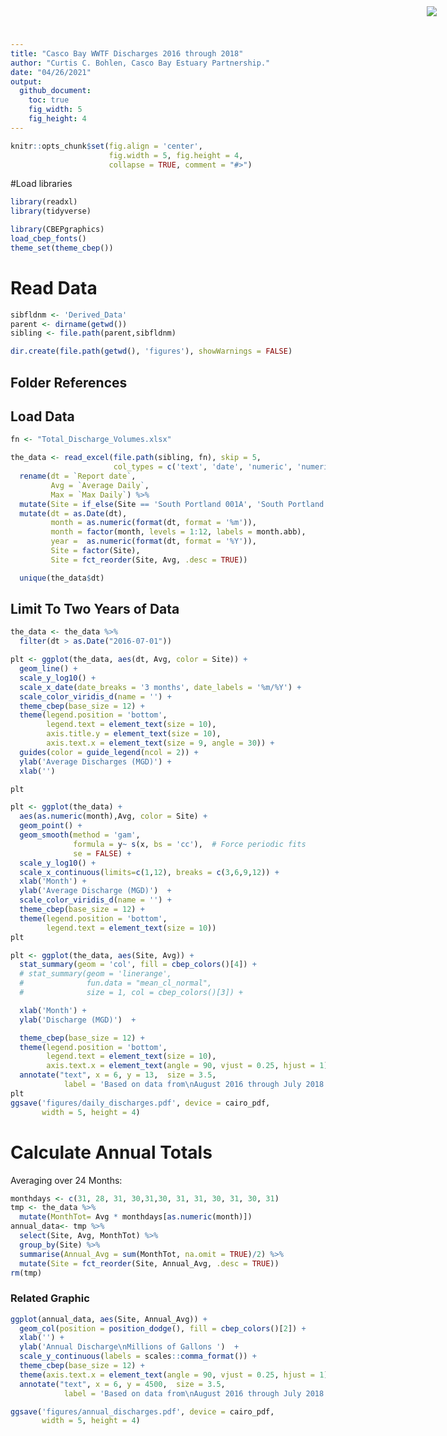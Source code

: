 ```yaml
---
title: "Casco Bay WWTF Discharges 2016 through 2018"
author: "Curtis C. Bohlen, Casco Bay Estuary Partnership."
date: "04/26/2021"
output:
  github_document:
    toc: true
    fig_width: 5
    fig_height: 4
---
```


<img
    src="https://www.cascobayestuary.org/wp-content/uploads/2014/04/logo_sm.jpg"
    style="position:absolute;top:10px;right:50px;" />

```r
knitr::opts_chunk$set(fig.align = 'center',
                      fig.width = 5, fig.height = 4,
                      collapse = TRUE, comment = "#>")
```

#Load libraries
```r
library(readxl)
library(tidyverse)

library(CBEPgraphics)
load_cbep_fonts()
theme_set(theme_cbep())
```

# Read Data
```r
sibfldnm <- 'Derived_Data'
parent <- dirname(getwd())
sibling <- file.path(parent,sibfldnm)

dir.create(file.path(getwd(), 'figures'), showWarnings = FALSE)
```

## Folder References
## Load Data
```r
fn <- "Total_Discharge_Volumes.xlsx"

the_data <- read_excel(file.path(sibling, fn), skip = 5,
                       col_types = c('text', 'date', 'numeric', 'numeric')) %>%
  rename(dt = `Report date`,
         Avg = `Average Daily`, 
         Max = `Max Daily`) %>%
  mutate(Site = if_else(Site == 'South Portland 001A', 'South Portland', Site)) %>%
  mutate(dt = as.Date(dt),
         month = as.numeric(format(dt, format = '%m')),
         month = factor(month, levels = 1:12, labels = month.abb),
         year =  as.numeric(format(dt, format = '%Y')),
         Site = factor(Site),
         Site = fct_reorder(Site, Avg, .desc = TRUE))
```

```r
  unique(the_data$dt)
```

## Limit To Two Years of Data
```r
the_data <- the_data %>%
  filter(dt > as.Date("2016-07-01"))
```

```r
plt <- ggplot(the_data, aes(dt, Avg, color = Site)) + 
  geom_line() + 
  scale_y_log10() +
  scale_x_date(date_breaks = '3 months', date_labels = '%m/%Y') +
  scale_color_viridis_d(name = '') +
  theme_cbep(base_size = 12) +
  theme(legend.position = 'bottom', 
        legend.text = element_text(size = 10),
        axis.title.y = element_text(size = 10),
        axis.text.x = element_text(size = 9, angle = 30)) +
  guides(color = guide_legend(ncol = 2)) +
  ylab('Average Discharges (MGD)') +
  xlab('')

plt
```

```r
plt <- ggplot(the_data) + 
  aes(as.numeric(month),Avg, color = Site) + 
  geom_point() + 
  geom_smooth(method = 'gam', 
              formula = y~ s(x, bs = 'cc'),  # Force periodic fits
              se = FALSE) + 
  scale_y_log10() + 
  scale_x_continuous(limits=c(1,12), breaks = c(3,6,9,12)) +
  xlab('Month') + 
  ylab('Average Discharge (MGD)')  +
  scale_color_viridis_d(name = '') +
  theme_cbep(base_size = 12) +
  theme(legend.position = 'bottom', 
        legend.text = element_text(size = 10))
plt
```

```r
plt <- ggplot(the_data, aes(Site, Avg)) + 
  stat_summary(geom = 'col', fill = cbep_colors()[4]) +
  # stat_summary(geom = 'linerange',
  #              fun.data = "mean_cl_normal",
  #              size = 1, col = cbep_colors()[3]) + 

  xlab('Month') + 
  ylab('Discharge (MGD)')  +

  theme_cbep(base_size = 12) +
  theme(legend.position = 'bottom', 
        legend.text = element_text(size = 10),
        axis.text.x = element_text(angle = 90, vjust = 0.25, hjust = 1)) +
  annotate("text", x = 6, y = 13,  size = 3.5,
            label = 'Based on data from\nAugust 2016 through July 2018')
plt
ggsave('figures/daily_discharges.pdf', device = cairo_pdf, 
       width = 5, height = 4)
```



# Calculate Annual Totals
Averaging over 24 Months:
```r
monthdays <- c(31, 28, 31, 30,31,30, 31, 31, 30, 31, 30, 31)
tmp <- the_data %>% 
  mutate(MonthTot= Avg * monthdays[as.numeric(month)])
annual_data<- tmp %>% 
  select(Site, Avg, MonthTot) %>% 
  group_by(Site) %>% 
  summarise(Annual_Avg = sum(MonthTot, na.omit = TRUE)/2) %>%
  mutate(Site = fct_reorder(Site, Annual_Avg, .desc = TRUE))
rm(tmp)
```

### Related Graphic
```r
ggplot(annual_data, aes(Site, Annual_Avg)) +
  geom_col(position = position_dodge(), fill = cbep_colors()[2]) +
  xlab('') + 
  ylab('Annual Discharge\nMillions of Gallons ')  +
  scale_y_continuous(labels = scales::comma_format()) +
  theme_cbep(base_size = 12) +
  theme(axis.text.x = element_text(angle = 90, vjust = 0.25, hjust = 1)) +
  annotate("text", x = 6, y = 4500,  size = 3.5,
            label = 'Based on data from\nAugust 2016 through July 2018')

ggsave('figures/annual_discharges.pdf', device = cairo_pdf, 
       width = 5, height = 4)
```



